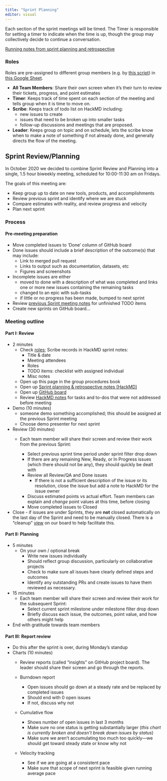```yaml
---
title: "Sprint Planning"
editor: visual
---
```


Each section of the sprint meetings will be timed.
The Timer is responsible for setting a timer to indicate when the time is up, though the group may collectively decide to continue a conversation.

[Running notes from sprint planning and retrospective](https://hackmd.io/ih-qR2B6RJ221MJEFeEqcA)

### Roles

Roles are pre-assigned to different group members (e.g. by [this script](https://github.com/cct-datascience/meeting-roles/blob/main/generate_roles.R)) in [this Google Sheet](https://docs.google.com/spreadsheets/d/1k4B59FdpGxAd2sNrgbXRLrYIVgcxjvnYF5yJoaIcOAA/edit#gid=0).

-   **All Team Members**: Share their own screen when it's their turn to review their tickets, progress, and point estimates
-   **Timer**: Keeps track of time spent on each section of the meeting and tells group when it is time to move on.
-   **Scribe**: Keeps track of todo list on HackMD including:
    -   new issues to create
    -   issues that need to be broken up into smaller tasks
    -   follow-up discussions and meetings that are proposed.
-   **Leader**: Keeps group on topic and on schedule, lets the scribe know when to make a note of something if not already done, and generally directs the flow of the meeting.

## Sprint Review/Planning

In October 2020 we decided to combine Sprint Review and Planning into a single, 1.5 hour biweekly meeting, scheduled for 10:00-11:30 am on Fridays.

The goals of this meeting are:

-   Keep group up to date on new tools, products, and accomplishments
-   Review previous sprint and identify where we are stuck
-   Compare estimates with reality, and review progress and velocity
-   Plan next sprint

### Process

#### Pre-meeting preparation

-   Move completed issues to 'Done' column of GitHub board
-   Done issues should include a brief description of the outcome(s) that may include:
    -   Link to merged pull request
    -   Links to output such as documentation, datasets, etc
    -   Figures and screenshots
-   Incomplete issues are either
    -   moved to done with a description of what was completed and links one or more new issues containing the remaining tasks
    -   changed to an epic with sub-tasks
    -   if little or no progress has been made, bumped to next sprint
-   Review [previous Sprint meeting notes](https://hackmd.io/ih-qR2B6RJ221MJEFeEqcA) for unfinished TODO items
-   Create new sprints on GitHub board...

### Meeting outline

#### Part I: Review

-   2 minutes
    -   Check [roles](https://docs.google.com/spreadsheets/d/1k4B59FdpGxAd2sNrgbXRLrYIVgcxjvnYF5yJoaIcOAA/edit#gid=0); Scribe records in HackMD sprint notes:
        -   Title & date
        -   Meeting attendees
        -   Roles
        -   TODO items: checklist with assigned individual
        -   Misc notes
    -   Open up this page in the group procedures book
    -   Open up [Sprint planning & retrospective notes (HackMD)](https://hackmd.io/ih-qR2B6RJ221MJEFeEqcA)
    -   Open up [GitHub board](https://github.com/orgs/cct-datascience/projects/8/)
    -   Review [HackMD notes](https://hackmd.io/ih-qR2B6RJ221MJEFeEqcA) for tasks and to-dos that were not addressed before meeting
-   Demo (10 minutes)
    -   someone demo something accomplished; this should be assigned at the previous Sprint meeting
    -   Choose demo presenter for next sprint
-   Review (30 minutes)
    -   Each team member will share their screen and review their work from the previous Sprint:

        -   Select previous sprint time period under sprint filter drop down
        -   If there are any remaining New, Ready, or In Progress issues (which there should not be any), they should quickly be dealt with
        -   Review all Review/QA and Done issues
            -   If there is not a sufficient description of the issue or its resolution, close the issue but add a note to HackMD for the issue owner
        -   Discuss estimated points vs actual effort. Team members can explain and *change* point values at this time, before closing\
        -   Move completed issues to Closed
-   Close - if issues are under Sprints, they are **not** closed automatically on the last day of the Sprint and need to be manually closed. There is a "cleanup" [view](https://github.com/orgs/cct-datascience/projects/8/views/10) on our board to help facilitate this.

#### Part II: Planning

-   5 minutes
    -   On your own / optional break
        -   Write new issues individually
        -   Should reflect group discussion, particularly on collaborative projects
        -   Check to make sure all issues have clearly defined steps and outcomes
        -   Identify any outstanding PRs and create issues to have them reviewed as necessary.
-   15 minutes
    -   Each team member will share their screen and review their work for the subsequent Sprint:
        -   Select current sprint milestone under milestone filter drop down
        -   Briefly discuss each issue, the outcomes, point value, and how others might help
-   End with gratitude towards team members

#### Part III: Report review

-   Do this after the sprint is over, during Monday's standup
-   Charts (10 minutes)
    -   Review reports (called "insights" on GitHub project board).
        The leader should share their screen and go through the reports.

    -   Burndown report

        -   Open issues should go down at a steady rate and be replaced by completed issues
        -   Should end with 0 open issues
        -   If not, discuss why not

    -   Cumulative flow

        -   Shows number of open issues in last 3 months
        -   Make sure no one status is getting substantially larger (*this chart is currently broken and doesn't break down issues by status*)
        -   Make sure we aren't accumulating too much too quickly---we should get toward steady state or know why not

    -   Velocity tracking

        -   See if we are going at a consistent pace
        -   Make sure that scope of next sprint is feasible given running average pace
